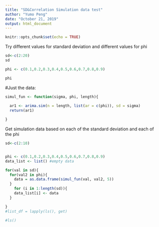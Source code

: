 ---
title: "SD&Correlation Simulation data test"
author: "Yumo Peng"
date: "October 21, 2019"
output: html_document
---

```{r setup, include=FALSE}
knitr::opts_chunk$set(echo = TRUE)
```

Try different values for standard deviation and different values for phi

```{r}

sd<-c(2:20)
sd

phi <- c(0.1,0.2,0.3,0.4,0.5,0.6,0.7,0.8,0.9)

phi

```


#Just the data:
```{r}

simul_fun <- function(sigma, phi, length){
  
  ar1 <- arima.sim(n = length, list(ar = c(phi)), sd = sigma)
  return(ar1)

}

```

Get simulation data based on each of the standard deviation and each of the phi

```{r}

sd<-c(2:10)


phi <- c(0.1,0.2,0.3,0.4,0.5,0.6,0.7,0.8,0.9)
data_list <- list() #empty data

for(val in sd){
  for(val2 in phi){
    data = as.data.frame(simul_fun(val, val2, 5))
  }
    for (i in 1:length(sd)){
    data_list[i] <- data
  }

}
#list_df = lapply(ls(), get)

#ls()

```
